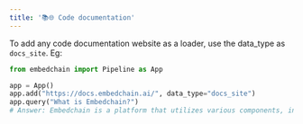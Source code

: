 ```yaml
---
title: '📚🌐 Code documentation'
---
```


To add any code documentation website as a loader, use the data_type as `docs_site`. Eg:

```python
from embedchain import Pipeline as App

app = App()
app.add("https://docs.embedchain.ai/", data_type="docs_site")
app.query("What is Embedchain?")
# Answer: Embedchain is a platform that utilizes various components, including paid/proprietary ones, to provide what is believed to be the best configuration available. It uses LLM (Language Model) providers such as OpenAI, Anthpropic, Vertex_AI, GPT4ALL, Azure_OpenAI, LLAMA2, JINA, and COHERE. Embedchain allows users to import and utilize these LLM providers for their applications.'
```
